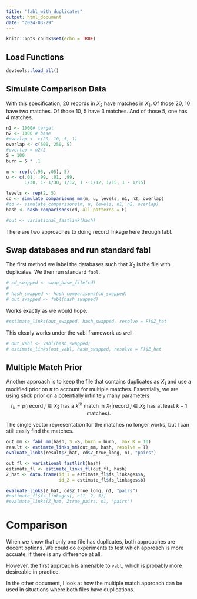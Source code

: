 ```yaml
---
title: "fabl_with_duplicates"
output: html_document
date: "2024-03-29"
---
```


```r
knitr::opts_chunk$set(echo = TRUE)
```

## Load Functions

```r
devtools::load_all()
```

## Simulate Comparison Data

With this specification, 20 records in $X_2$ have matches in $X_1$. Of those 20, 10 have two matches. Of those 10, 5 have 3 matches. And of those 5, one has 4 matches. 

```r
n1 <- 1000# target
n2 <- 1000 # base
#overlap <- c(20, 10, 5, 1)
overlap <- c(500, 250, 5)
#overlap = n2/2
S = 100
burn = S * .1

m <- rep(c(.95, .05), 5)
u <- c(.01, .99, .01, .99,
       1/30, 1- 1/30, 1/12, 1 - 1/12, 1/15, 1 - 1/15)

levels <- rep(2, 5)
cd <- simulate_comparisons_mm(m, u, levels, n1, n2, overlap)
#cd <- simulate_comparisons(m, u, levels, n1, n2, overlap)
hash <- hash_comparisons(cd, all_patterns = F)

#out <- variational_fastlink(hash)
```

There are two approaches to doing record linkage here through fabl. 

## Swap databases and run standard fabl

The first method we label the databases such that $X_2$ is the file with duplicates. We then run standard `fabl`. 

```r
# cd_swapped <- swap_base_file(cd)
# 
# hash_swapped <- hash_comparisons(cd_swapped)
# out_swapped <- fabl(hash_swapped)
```
Works exactly as we would hope. 

```r
#estimate_links(out_swapped, hash_swapped, resolve = F)$Z_hat
```

This clearly works under the vabl framework as well
```r
# out_vabl <- vabl(hash_swapped)
# estimate_links(out_vabl, hash_swapped, resolve = F)$Z_hat

```

## Multiple Match Prior

Another approach is to keep the file that contains duplicates as $X_1$ and use a modified prior on $\pi$ to account for multiple matches. Essentially, we are using stick prior on a potentially infinitely many parameters 
$$\tau_k = p(\text{record } j \in X_2 \text{ has a } k^{th} \text{ match in } X_1| \text{record } j \in X_2 \text{ has at least } k - 1 \text{ matches}).$$

The single vector representation for the matches no longer works, but I can still easily find the matches. 

```r
out_mm <- fabl_mm(hash, S =S, burn = burn,  max_K = 10)
result <- estimate_links_mm(out_mm, hash, resolve = T)
evaluate_links(result$Z_hat, cd$Z_true_long, n1, "pairs")
```


```r
out_fl <- variational_fastlink(hash)
estimate_fl <- estimate_links_fl(out_fl, hash)
Z_hat <- data.frame(id_1 = estimate_fl$fs_linkages$a,
                    id_2 = estimate_fl$fs_linkages$b)

evaluate_links(Z_hat, cd$Z_true_long, n1, "pairs")
#estimate_fl$fs_linkages[, c(1, 2, 5)]
#evaluate_links(Z_hat, Ztrue_pairs, n1, "pairs")
```

# Comparison

When we know that only one file has duplicates, both approaches are decent options. We could do experiments to test which approach is more accuate, if there is any difference at all.

However, the first approach is amenable to `vabl`, which is probably more desireable in practice. 

In the other document, I look at how the multiple match approach can be used in situations where both files have duplications. 
